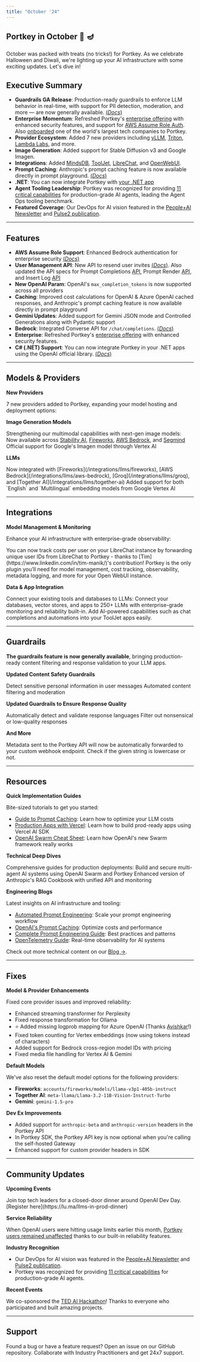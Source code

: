 ```yaml
---
title: "October '24"
---
```


## Portkey in October 🎃 🪔

October was packed with treats (no tricks!) for Portkey. As we celebrate Halloween and Diwali, we're lighting up your AI infrastructure with some exciting updates. Let's dive in!

## Executive Summary
- **Guardrails GA Release**: Production-ready guardrails to enforce LLM behavior in real-time, with support for PII detection, moderation, and more — are now generally available. [(*Docs*)](/product/guardrails)
- **Enterprise Momentum**: Refreshed Portkey's [enterprise offering](https://portkey.ai/docs/product/enterprise-offering) with enhanced security features, and support for [AWS Assume Role Auth](/product/ai-gateway/virtual-keys/bedrock-amazon-assumed-role). Also [onboarded](https://x.com/PortkeyAI/status/1841292805454643393) one of the world's largest tech companies to Portkey.
- **Provider Ecosystem**: Added 7 new providers including [vLLM](/integrations/llms/vllm), [Triton](/integrations/llms/triton), [Lambda Labs](/integrations/llms/lambda), and more.
- **Image Generation**: Added support for Stable Diffusion v3 and Google Imagen.
- **Integrations**: Added [MindsDB](/integrations/libraries/mindsdb), [ToolJet](/integrations/libraries/tooljet), [LibreChat](/integrations/libraries/librechat), and [OpenWebUI](/integrations/libraries/openwebui).
- **Prompt Caching**: Anthropic's prompt caching feature is now available directly in prompt playground. [(*Docs*)](/integrations/llms/anthropic/prompt-caching#prompt-templates-support)
- **.NET**: You can now integrate Portkey with [your .NET app](/api-reference/inference-api/sdks/c-sharp)
- **Agent Tooling Leadership**: Portkey was recognized for providing [11 critical capabilities](https://x.com/PortkeyAI/status/1851596076488479001) for production-grade AI agents, leading the Agent Ops tooling benchmark.
- **Featured Coverage**: Our DevOps for AI vision featured in the [People+AI Newsletter](https://sreeramsridhar.substack.com/p/building-the-devops-for-ai) and [Pulse2 publication](https://pulse2.com/portkey-profile-rohit-agarwal-interview/).

---

## Features
- **AWS Assume Role Support**: Enhanced Bedrock authentication for enterprise security [(*Docs*)](/product/ai-gateway/virtual-keys/bedrock-amazon-assumed-role)
- **User Management API**: New API to resend user invites [(*Docs*)](/api-reference/admin-api/control-plane/admin/user-invites/resend-a-user-invite). Also updated the API specs for Prompt Completions [API](/api-reference/inference-api/prompts/prompt-completion), Prompt Render [API](/api-reference/inference-api/prompts/render), and Insert Log [API](/api-reference/admin-api/data-plane/logs/insert-a-log)
- **New OpenAI Param**: OpenAI's `max_completion_tokens` is now supported <Tooltip tip="This means you can send either the `max_completion_tokens` or `max_tokens` param in your requests and Portkey will handle both correctly">across all providers</Tooltip>
- **Caching**: Improved cost calculations for OpenAI & Azure OpenAI cached responses, and Anthropic's prompt caching feature is now available directly in prompt playground
- **Gemini Updates**: Added support for Gemini JSON mode and Controlled Generations along with Pydantic support
- **Bedrock**: Integrated Converse API for `/chat/completions`. [(*Docs*)](/integrations/llms/aws-bedrock#bedrock-converse-api)
- **Enterprise**: Refreshed Portkey's [enterprise offering](https://portkey.ai/docs/product/enterprise-offering) with enhanced security features.
- **C# (.NET) Support**: You can now integrate Portkey in your .NET apps using the OpenAI official library. [(*Docs*)](/api-reference/inference-api/sdks/c-sharp)

---

## Models & Providers

**New Providers**

7 new providers added to Portkey, expanding your model hosting and deployment options:
<CardGroup cols={4}>
<Card title="Lemonfox" href="/integrations/llms/lemon-fox"></Card>
<Card title="Lambda Labs" href="/integrations/llms/lambda"></Card>
<Card title="Dashscope" href="/integrations/llms/dashscope"></Card>
<Card title="Upstage" href="/integrations/llms/upstage"></Card>
<Card title="Nvidia Triton" href="/integrations/llms/triton"></Card>
<Card title="Github"></Card>
<Card title="vLLM" href="/integrations/llms/vllm"></Card>
</CardGroup>

**Image Generation Models**

Strengthening our multimodal capabilities with next-gen image models:
<CardGroup cols={2}>
<Card title="Stable Diffusion v3" href="/api-reference/inference-api/images/create-image">
Now available across [Stability AI](/integrations/llms/stability-ai), [Fireworks](/integrations/llms/fireworks), [AWS Bedrock](/integrations/llms/aws-bedrock), and [Segmind](/integrations/llms/segmind)
</Card>
<Card title="Imagen on Google Vertex" href="/integrations/llms/vertex-ai#image-generation-models">
Official support for Google's Imagen model through Vertex AI
</Card>
</CardGroup>

**LLMs**

<CardGroup cols={2}>
<Card title="Llama 3.2">
Now integrated with [Fireworks](/integrations/llms/fireworks), [AWS Bedrock](/integrations/llms/aws-bedrock), [Groq](/integrations/llms/groq), and [Together AI](/integrations/llms/together-ai)
</Card>
<Card title="Vertex Embeddings" href="/integrations/llms/vertex-ai#text-embedding-models">
Added support for both `English` and `Multilingual` embedding models from Google Vertex AI
</Card>
</CardGroup>

---

## Integrations

**Model Management & Monitoring**

Enhance your AI infrastructure with enterprise-grade observability:

<CardGroup cols={2}>
<Card title="LibreChat" href="https://github.com/timmanik/librechat-for-portkey">
You can now track costs per user on your LibreChat instance by forwarding unique user IDs from LibreChat to Portkey - thanks to [Tim](https://www.linkedin.com/in/tim-manik/)'s contribution!
</Card>
<Card title="OpenWebUI" href="/integrations/libraries/openwebui">
Portkey is the only plugin you’ll need for model management, cost tracking, observability, metadata logging, and more for your Open WebUI instance.
</Card>
</CardGroup>

**Data & App Integration**

Connect your existing tools and databases to LLMs:
<CardGroup cols={2}>
<Card title="MindsDB" href="/integrations/libraries/mindsdb">
Connect your databases, vector stores, and apps to 250+ LLMs with enterprise-grade monitoring and reliability built-in.
</Card>
<Card title="ToolJet" href="/integrations/libraries/tooljet">
Add AI-powered capabilities such as chat completions and automations into your ToolJet apps easily.
</Card>
</CardGroup>

---

## Guardrails
**The guardrails feature is now generally available**, bringing production-ready content filtering and response validation to your LLM apps.

**Updated Content Safety Guardrails**

<CardGroup cols={2}>
<Card title="PII Detection" href="/product/guardrails/list-of-guardrail-checks#pro-llm-guardrails">
Detect sensitive personal information in user messages
</Card>
<Card title="Content Moderation" href="/product/guardrails/list-of-guardrail-checks#pro-llm-guardrails">
Automated content filtering and moderation
</Card>
</CardGroup>

**Updated Guardrails to Ensure Response Quality**

<CardGroup cols={2}>
<Card title="Language Detection" href="/product/guardrails/list-of-guardrail-checks#pro-llm-guardrails">
Automatically detect and validate response languages
</Card>
<Card title="Gibberish Detection" href="/product/guardrails/list-of-guardrail-checks#pro-llm-guardrails">
Filter out nonsensical or low-quality responses
</Card>
</CardGroup>

**And More**

<CardGroup cols={2}>
<Card title="Custom Webhooks" href="/product/guardrails/list-of-guardrail-checks/bring-your-own-guardrails">
Metadata sent to the Portkey API will now be automatically forwarded to your custom webhook endpoint.
</Card>
<Card title="Lowercase Detection" href="/product/guardrails/list-of-guardrail-checks#portkeys-default-guardrail-checks">
Check if the given string is lowercase or not.
</Card>
</CardGroup>

---

## Resources

**Quick Implementation Guides**

Bite-sized tutorials to get you started:
- [Guide to Prompt Caching](https://x.com/PortkeyAI/status/1843209780627997089): Learn how to optimize your LLM costs
- [Production Apps with Vercel](https://x.com/PortkeyAI/status/1844675148609204615): Learn how to build prod-ready apps using Vercel AI SDK
- [OpenAI Swarm Cheat Sheet](https://x.com/jumbld/status/1846909380354064526): Learn how OpenAI's new Swarm framework really works

**Technical Deep Dives**

Comprehensive guides for production deployments:
<CardGroup cols={2}>
<Card title="OpenAI Swarm + Portkey" href="https://www.youtube.com/watch?v=9qLkAEJol9A">
Build and secure multi-agent AI systems using OpenAI Swarm and Portkey
</Card>
<Card title="RAG with Observability" href="https://github.com/Portkey-AI/gateway/blob/main/cookbook/use-cases/Contextual%20Embeddings%20Guide%20Anthropic%2C%20Cohere%2C%20Voyage.ipynb">
Enhanced version of Anthropic's RAG Cookbook with unified API and monitoring
</Card>
</CardGroup>

**Engineering Blogs**

Latest insights on AI infrastructure and tooling:
- [Automated Prompt Engineering](https://portkey.ai/blog/what-is-automated-prompt-engineering/): Scale your prompt engineering workflow
- [OpenAI's Prompt Caching](https://portkey.ai/blog/openais-prompt-caching-a-deep-dive/): Optimize costs and performance
- [Complete Prompt Engineering Guide](https://portkey.ai/blog/the-complete-guide-to-prompt-engineering/): Best practices and patterns
- [OpenTelemetry Guide](https://portkey.ai/blog/the-developers-guide-to-opentelemetry-a-real-time-journey-into-observability/): Real-time observability for AI systems

Check out more technical content on our [Blog →](https://portkey.ai/blog).

---

## Fixes

**Model & Provider Enhancements**

Fixed core provider issues and improved reliability:
- Enhanced streaming transformer for Perplexity
- Fixed response transformation for Ollama
- ⭐️ Added missing logprob mapping for Azure OpenAI (Thanks [Avishkar](https://www.linkedin.com/in/avishkar-gupta/)!)
- Fixed token counting for Vertex embeddings (now using tokens instead of characters)
- Added support for Bedrock cross-region model IDs with pricing
- Fixed media file handling for Vertex AI & Gemini

**Default Models**

We've also reset the <Tooltip tip="These are the models called by default when you do not pass a specific model slug in your request">default model options</Tooltip> for the following providers:
- **Fireworks**: `accounts/fireworks/models/llama-v3p1-405b-instruct`
- **Together AI**: `meta-llama/Llama-3.2-11B-Vision-Instruct-Turbo`
- **Gemini**: `gemini-1.5-pro`

**Dev Ex Improvements**

- Added support for `anthropic-beta` and `anthropic-version` headers in the Portkey API
- In Portkey SDK, the Portkey API key is now optional when you're calling the self-hosted Gateway
- Enhanced support for custom provider headers in SDK

---

## Community Updates

**Upcoming Events**

<CardGroup cols={1}>
<Card title="LLMs in Prod Dinner Singapore" href="https://lu.ma/llms-in-prod-dinner">
Join top tech leaders for a closed-door dinner around OpenAI Dev Day. [Register here](https://lu.ma/llms-in-prod-dinner)
</Card>
</CardGroup>

**Service Reliability**

When OpenAI users were hitting usage limits earlier this month, [Portkey users remained unaffected](https://x.com/PortkeyAI/status/1841172271076954588) thanks to our built-in reliability features.

**Industry Recognition**

- Our DevOps for AI vision was featured in the [People+AI Newsletter](https://sreeramsridhar.substack.com/p/building-the-devops-for-ai) and [Pulse2 publication](https://pulse2.com/portkey-profile-rohit-agarwal-interview/).
- Portkey was recognized for providing [11 critical capabilities](https://x.com/PortkeyAI/status/1851596076488479001) for production-grade AI agents.

**Recent Events**

We co-sponsored the [TED AI Hackathon](https://x.com/PortkeyAI/status/1847733473529999377)! Thanks to everyone who participated and built amazing projects.

---

## Support

<CardGroup cols={2}>
<Card title="Bug Report" icon="bug" href="https://github.com/Portkey-AI/gateway/issues">
Found a bug or have a feature request? Open an issue on our GitHub repository.
</Card>
<Card title="Join Portkey Discord" icon="discord" href="https://portkey.wiki/community">
Collaborate with Industry Practitioners and get 24x7 support.
</Card>
</CardGroup>
